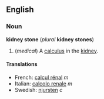 ==English==
===Noun===
'''kidney stone''' (''plural'' '''kidney stones''')

#(''medical'') A [[calculus]] in the [[kidney]].

====Translations====
*French: [[calcul rénal]] ''m''
*Italian: [[calcolo renale]] ''m''
*Swedish: [[njursten]] ''c''